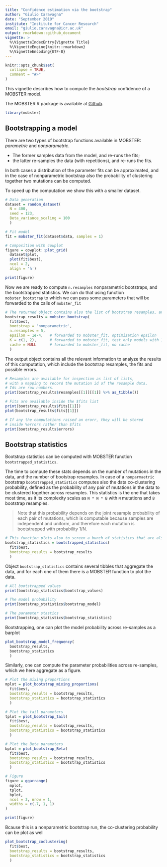 ```yaml
---
title: "Confidence estimation via the bootstrap"
author: "Giulio Caravagna"
date: "September 2019"
institute: "Institute for Cancer Research"
email: "giulio.caravagna@icr.ac.uk"
output: rmarkdown::github_document
vignette: >
  %\VignetteIndexEntry{Vignette Title}
  %\VignetteEngine{knitr::rmarkdown}
  %\VignetteEncoding{UTF-8}
---
```


```r
knitr::opts_chunk$set(
  collapse = TRUE,
  comment = "#>"
)
```

This vignette describes how to compute the *bootstrap* confidence of a MOBSTER model.

The MOBSTER R package is available at [Github](https://github.com/caravagn/MOBSTER). 


```r
library(mobster)
```

## Bootstrapping a model

There are two types of bootstrap functions available in MOBSTER: *parametric* and *nonparametric*.

* The former samples data from the model, and re-runs the fits;
* the latter re-samples the data (with repetitions), and re-runs the fits. 

In both cases a distribution of the parameter fits can be approximated, and in the case of nonparametric bootstrap also the probability of clustering together two mutations can be computed.

To speed up the computation we show this with a smaller dataset.
```r
# Data generation
dataset = random_dataset(
  N = 400, 
  seed = 123, 
  Beta_variance_scaling = 100
  )

# Fit model
fit = mobster_fit(dataset$data, samples = 1)

# Composition with cowplot
figure = cowplot::plot_grid(
  dataset$plot, 
  plot(fit$best), 
  ncol = 2, 
  align = 'h')

print(figure)
```

Now we are ready to compute `n.resamples` nonparametric bootstraps, and the bootstrapped statistics. We can do that using function `mobster_bootstrap` to which we can pass some parameters that will be forwarded to the calls of `mobster_fit`

```r
# The returned object contains also the list of bootstrap resamples, and the fits.
bootstrap_results = mobster_bootstrap(
  fit$best,
  bootstrap = 'nonparametric',
  n.resamples = 5,
  epsilon = 1e-4,   # forwarded to mobster_fit, optimization epsilon
  K = c(1, 2),      # forwarded to mobster_fit, test only models with 1 or 2 Betas
  cache = NULL      # forwarded to mobster_fit, no cache
  )
```
The output object contains all the relevant information to analyze the results of this computation, which include the bootstrap resamples, the fits and possible errors.

```r
# Resamples are available for inspection as list of lists, 
# with a mapping to record the mutation id of the resample data.
# Ids are row numbers.
print(bootstrap_results$resamples[[1]][[1]] %>% as_tibble())

# Fits are available inside the $fits list
print(bootstrap_results$fits[[1]])
plot(bootstrap_results$fits[[1]])

# If any the computations raised an erorr, they will be stored 
# inside %errors rather than $fits
print(bootstrap_results$errors)
```

## Bootstrap statistics

Bootstrap statistics can be computed with MOBSTER function `bootstrapped_statistics`. 

The time to compute these stats depends on the number of mutations in the data, and the number of bootstrap resamples. In case of a `nonparmaetric` bootstrap `bootstrapped_statistics` computes also the data co-clustering probability, defined as the probability of any pair of mutations in the data to be clustered together across resamples. This statistics is the one that takes most time, as it its complexity scales as `N * N * B` with `N` mutations and `B` bootstrap resamples.

> Note that this probability depends on the joint resample probability of each pair of mutations, which is computable because samples are independent and uniform, and therefore each mutation is bootstrapped with probability 1/N.

```r
# This function plots also to screen a bunch of statistics that are also returned
bootstrap_statistics = bootstrapped_statistics(
  fit$best, 
  bootstrap_results = bootstrap_results
  )
```

Object `bootstrap_statistics` contains several tibbles that aggregate the data, and for each one of them there is a MOBSTER function to plot the data.
```r
# All bootstrapped values
print(bootstrap_statistics$bootstrap_values)

# The model probability
print(bootstrap_statistics$bootstrap_model)

# The parameter stastics
print(bootstrap_statistics$bootstrap_statistics)
```


Bootstrapping, one can plot the model probability across re-samples as a barplot 
```r
plot_bootstrap_model_frequency(
  bootstrap_results, 
  bootstrap_statistics
  )
```

Similarly, one can compute the parameter probabilities across re-samples, which we here aggregate as a figure.
```r
# Plot the mixing proportions
mplot = plot_bootstrap_mixing_proportions(
  fit$best, 
  bootstrap_results = bootstrap_results, 
  bootstrap_statistics = bootstrap_statistics
  )

# Plot the tail parameters
tplot = plot_bootstrap_tail(
  fit$best, 
  bootstrap_results = bootstrap_results, 
  bootstrap_statistics = bootstrap_statistics
  )

# Plot the Beta parameters
bplot = plot_bootstrap_Beta(
  fit$best, 
  bootstrap_results = bootstrap_results, 
  bootstrap_statistics = bootstrap_statistics
  )

# Figure
figure = ggarrange(
  mplot,
  tplot,
  bplot,
  ncol = 3, nrow = 1,
  widths = c(.7, 1, 1)
)

print(figure)
```

Bcause this is a nonparametric bootstrap run, the co-clustering probability can be plot as well
```r

plot_bootstrap_coclustering(
  fit$best, 
  bootstrap_results = bootstrap_results, 
  bootstrap_statistics = bootstrap_statistics
  )
```